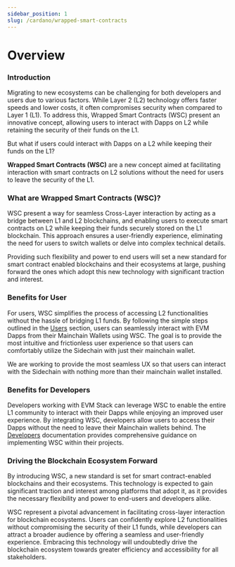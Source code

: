 ```yaml
---
sidebar_position: 1
slug: /cardano/wrapped-smart-contracts
---
```


# Overview

### Introduction

Migrating to new ecosystems can be challenging for both developers and users due to various factors. While Layer 2 (L2) technology offers faster speeds and lower costs, it often compromises security when compared to Layer 1 (L1). To address this, Wrapped Smart Contracts (WSC) present an innovative concept, allowing users to interact with Dapps on L2 while retaining the security of their funds on the L1.

But what if users could interact with Dapps on a L2 while keeping their funds on the L1?

**Wrapped Smart Contracts (WSC)** are a new concept aimed at facilitating interaction with smart contracts on L2 solutions without the need for users to leave the security of the L1.

### What are Wrapped Smart Contracts (WSC)?

WSC present a way for seamless Cross-Layer interaction by acting as a bridge between L1 and L2 blockchains, and enabling users to execute smart contracts on L2 while keeping their funds securely stored on the L1 blockchain.
This approach ensures a user-friendly experience, eliminating the need for users to switch wallets or delve into complex technical details.

Providing such flexibility and power to end users will set a new standard for smart contract enabled blockchains and their ecosystems at large, pushing forward the ones which adopt this new technology with significant traction and interest.

### Benefits for User

For users, WSC simplifies the process of accessing L2 functionalities without the hassle of bridging L1 funds. By following the simple steps outlined in the [Users](for_users) section, users can seamlessly interact with EVM Dapps from their Mainchain Wallets using WSC. The goal is to provide the most intuitive and frictionless user experience so that users can comfortably utilize the Sidechain with just their mainchain wallet.

We are working to provide the most seamless UX so that users can interact with the Sidechain with nothing more than their mainchain wallet installed.

### Benefits for Developers

Developers working with EVM Stack can leverage WSC to enable the entire L1 community to interact with their Dapps while enjoying an improved user experience.
By integrating WSC, developers allow users to access their Dapps without the need to leave their Mainchain wallets behind.
The [Developers](for_developers) documentation provides comprehensive guidance on implementing WSC within their projects.

### Driving the Blockchain Ecosystem Forward

By introducing WSC, a new standard is set for smart contract-enabled blockchains and their ecosystems.
This technology is expected to gain significant traction and interest among platforms that adopt it, as it provides the necessary flexibility and power to end-users and developers alike.

WSC represent a pivotal advancement in facilitating cross-layer interaction for blockchain ecosystems.
Users can confidently explore L2 functionalities without compromising the security of their L1 funds, while developers can attract a broader audience by offering a seamless and user-friendly experience. Embracing this technology will undoubtedly drive the blockchain ecosystem towards greater efficiency and accessibility for all stakeholders.
